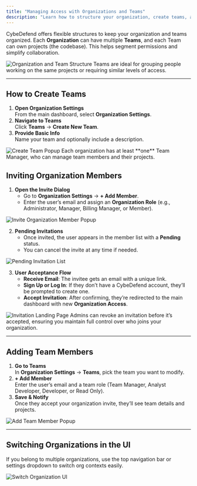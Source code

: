 ```yaml
---
title: "Managing Access with Organizations and Teams"
description: "Learn how to structure your organization, create teams, and invite members to manage code and projects effectively."
---
```


CybeDefend offers flexible structures to keep your organization and teams organized. Each **Organization** can have multiple **Teams**, and each Team can own projects (the codebase). This helps segment permissions and simplify collaboration.

<Frame>
  <img src="/images/get-started/setting-up-account/organization-team-diagram.png" alt="Organization and Team Structure" style={{ borderRadius: '0.5rem' }} />
</Frame>

<Tip>
Teams are ideal for grouping people working on the same projects or requiring similar levels of access.
</Tip>

---

## How to Create Teams

1. **Open Organization Settings**  
   From the main dashboard, select **Organization Settings**.
2. **Navigate to Teams**  
   Click **Teams** → **Create New Team**.
3. **Provide Basic Info**  
   Name your team and optionally include a description.

<Frame>
  <img src="/images/get-started/setting-up-account/create-team-step.png" alt="Create Team Popup" style={{ borderRadius: '0.5rem' }} />
</Frame>

<Note>
Each organization has at least **one** Team Manager, who can manage team members and their projects.
</Note>

## Inviting Organization Members

1. **Open the Invite Dialog**  
   - Go to **Organization Settings** → **+ Add Member**.
   - Enter the user’s email and assign an **Organization Role** (e.g., Administrator, Manager, Billing Manager, or Member).

<Frame>
  <img src="/images/get-started/setting-up-account/invite-dialog.png" alt="Invite Organization Member Popup" style={{ borderRadius: '0.5rem' }} />
</Frame>

2. **Pending Invitations**  
   - Once invited, the user appears in the member list with a **Pending** status.
   - You can cancel the invite at any time if needed.

<Frame>
  <img src="/images/get-started/setting-up-account/invite-pending-list.png" alt="Pending Invitation List" style={{ borderRadius: '0.5rem' }} />
</Frame>

3. **User Acceptance Flow**  
   - **Receive Email**: The invitee gets an email with a unique link.  
   - **Sign Up or Log In**: If they don’t have a CybeDefend account, they’ll be prompted to create one.  
   - **Accept Invitation**: After confirming, they’re redirected to the main dashboard with new **Organization Access**.

<Frame>
  <img src="/images/get-started/setting-up-account/invitation-landing-page.png" alt="Invitation Landing Page" style={{ borderRadius: '0.5rem' }} />
</Frame>

<Note>
Admins can revoke an invitation before it’s accepted, ensuring you maintain full control over who joins your organization.
</Note>

---

## Adding Team Members

1. **Go to Teams**  
   In **Organization Settings** → **Teams**, pick the team you want to modify.
2. **+ Add Member**  
   Enter the user’s email and a team role (Team Manager, Analyst Developer, Developer, or Read Only).
3. **Save & Notify**  
   Once they accept your organization invite, they’ll see team details and projects.

<Frame>
  <img src="/images/get-started/setting-up-account/add-team-member-step.png" alt="Add Team Member Popup" style={{ borderRadius: '0.5rem' }} />
</Frame>

---

## Switching Organizations in the UI

If you belong to multiple organizations, use the top navigation bar or settings dropdown to switch org contexts easily.

<Frame>
  <img src="/images/get-started/setting-up-account/switch-organization-ui.png" alt="Switch Organization UI" style={{ borderRadius: '0.5rem' }} />
</Frame>
